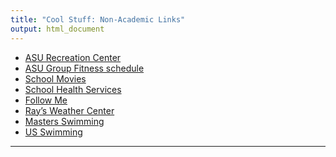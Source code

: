 ```yaml
---
title: "Cool Stuff: Non-Academic Links"
output: html_document
---
```


- [ASU Recreation Center](http://urec.appstate.edu/)    
- [ASU Group Fitness schedule](http://fitness.appstate.edu/pagesmith/19)        
- [School Movies](http://csil.orgsync.com/org/apps/Films/)        
- [School Health Services](https://healthservices.appstate.edu/pagesmith/105)      
- [Follow Me](https://www.facebook.com/Indy.Jung)       
- [Ray's Weather Center](http://booneweather.com/)      
- [Masters Swimming](http://www.usms.org/)       
- [US Swimming](http://www.usaswimming.org/DesktopDefault.aspx)       

* * *